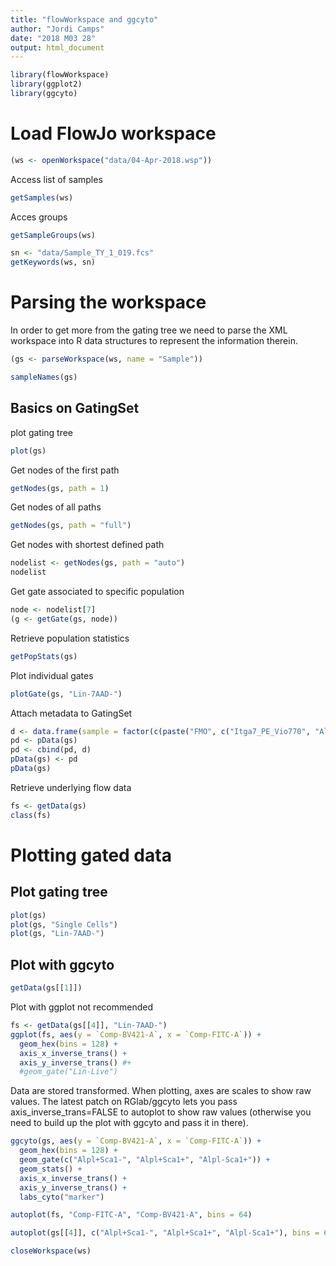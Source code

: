 ```yaml
---
title: "flowWorkspace and ggcyto"
author: "Jordi Camps"
date: "2018 M03 28"
output: html_document
---
```


```r
library(flowWorkspace)
library(ggplot2)
library(ggcyto)
```

# Load FlowJo workspace
```r
(ws <- openWorkspace("data/04-Apr-2018.wsp"))
```

Access list of samples
```r
getSamples(ws)
```

Acces groups
```r
getSampleGroups(ws)
```

```r
sn <- "data/Sample_TY_1_019.fcs"
getKeywords(ws, sn)
```


# Parsing the workspace
In order to get more from the gating tree we need to parse the XML workspace into R data structures to represent the information therein.
```r
(gs <- parseWorkspace(ws, name = "Sample"))
```

```r
sampleNames(gs)
```

## Basics on GatingSet
plot gating tree
```r
plot(gs)
```

Get nodes of the first path
```r
getNodes(gs, path = 1)
```

Get nodes of all paths
```r
getNodes(gs, path = "full")
```

Get nodes with shortest defined path
```r
nodelist <- getNodes(gs, path = "auto")
nodelist
```

Get gate associated to specific population
```r
node <- nodelist[7]
(g <- getGate(gs, node))
```

Retrieve population statistics
```r
getPopStats(gs)
```

Plot individual gates
```r
plotGate(gs, "Lin-7AAD-")
```

Attach metadata to GatingSet
```r
d <- data.frame(sample = factor(c(paste("FMO", c("Itga7_PE_Vio770", "Alpl_PE", "Sca1_SB436"), sep = "_"), paste("TNAP-YFP", 1:7, sep = " "))))
pd <- pData(gs)
pd <- cbind(pd, d)
pData(gs) <- pd
pData(gs)
```

Retrieve underlying flow data
```r
fs <- getData(gs)
class(fs)
```

# Plotting gated data
## Plot gating tree
```r
plot(gs)
plot(gs, "Single Cells")
plot(gs, "Lin-7AAD-")
```

## Plot with ggcyto

```r
getData(gs[[1]])
```


Plot with ggplot not recommended
```r
fs <- getData(gs[[4]], "Lin-7AAD-")
ggplot(fs, aes(y = `Comp-BV421-A`, x = `Comp-FITC-A`)) +
  geom_hex(bins = 128) +
  axis_x_inverse_trans() +
  axis_y_inverse_trans() #+
  #geom_gate("Lin-Live")
```

Data are stored transformed. When plotting, axes are scales to show raw values. The latest patch on RGlab/ggcyto lets you pass axis_inverse_trans=FALSE to autoplot to show raw values (otherwise you need to build up the plot with ggcyto and pass it in there).

```r
ggcyto(gs, aes(y = `Comp-BV421-A`, x = `Comp-FITC-A`)) +
  geom_hex(bins = 128) +
  geom_gate(c("Alpl+Sca1-", "Alpl+Sca1+", "Alpl-Sca1+")) +
  geom_stats() +
  axis_x_inverse_trans() +
  axis_y_inverse_trans() +
  labs_cyto("marker")
```

```r
autoplot(fs, "Comp-FITC-A", "Comp-BV421-A", bins = 64)
```


```r
autoplot(gs[[4]], c("Alpl+Sca1-", "Alpl+Sca1+", "Alpl-Sca1+"), bins = 64)
```

```r
closeWorkspace(ws)
```


